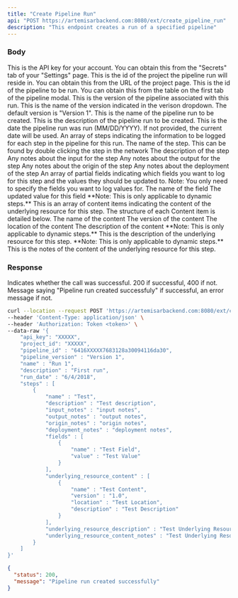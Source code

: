 ```yaml
---
title: "Create Pipeline Run"
api: "POST https://artemisarbackend.com:8080/ext/create_pipeline_run"
description: "This endpoint creates a run of a specified pipeline"
---
```


### Body

<ParamField body="api_key" type="string" required>
  This is the API key for your account. You can obtain this from the "Secrets" tab of your "Settings" page.
</ParamField>

<ParamField body="project" type="string" required>
  This is the id of the project the pipeline run will reside in. You can obtain this from the URL of the project page.
</ParamField>

<ParamField body="pipeline_id" type="string" required>
    This is the id of the pipeline to be run. You can obtain this from the table on the first tab of the pipeline modal.
</ParamField>

<ParamField body="pipeline_version" type="string" required>
    This is the version of the pipeline associated with this run. This is the name of the version indicated in the verison dropdown. The default version is "Version 1".
</ParamField>

<ParamField body="name" type="string" required>
  This is the name of the pipeline run to be created.
</ParamField>

<ParamField body="description" type="string" required>
    This is the description of the pipeline run to be created.
</ParamField>

<ParamField body="run_date" type="string" optional>
    This is the date the pipeline run was run (MM/DD/YYYY). If not provided, the current date will be used.
</ParamField>

<ParamField body="steps" type="[Steps]" optional>
  An array of steps indicating the information to be logged for each step in the pipeline for this run.
   <Expandable title="Step Structure">
    <ParamField name="name" type="string" required>
        The name of the step. This can be found by double clicking the step in the network
    </ParamField>
    <ParamField name="description" type="string" optional>
        The description of the step
    </ParamField>
     <ParamField name="input_notes" type="string" optional>
        Any notes about the input for the step
    </ParamField>
     <ParamField name="output_notes" type="string" optional>
        Any notes about the output for the step
    </ParamField>
    <ParamField name="origin_notes" type="string" optional>
        Any notes about the origin of the step
    </ParamField>
    <ParamField name="deployment_notes" type="string" optional>
        Any notes about the deployment of the step
    </ParamField>
    <ParamField body="fields" type="[Partial Field]" optional>
        An array of partial fields indicating which fields you want to log for this step and the values they should be updated to. Note: You only need to specify the fields you want to log values for.
        <Expandable title="Partial Field Structure">
            <ParamField name="name" type="string" required>
                The name of the field
            </ParamField>
            <ParamField name="value" type="type" optional default="">
                The updated value for this field
            </ParamField>
        </Expandable>
    </ParamField>
    <ParamField body="underlying_resource_content" type="[Content]" optional>
        **Note: This is only applicable to dynamic steps.** This is an array of content items indicating the content of the underlying resource for this step. The structure of each Content item is detailed below.
         <Expandable title="Content Structure">
            <ParamField name="name" type="string" required>
            The name of the content
            </ParamField>
            <ParamField name="version" type="string" optional>
                The version of the content
            </ParamField>
            <ParamField name="location" type="string" optional>
                The location of the content
            </ParamField>
            <ParamField name="description" type="string" optional>
                The description of the content
            </ParamField>
        </Expandable>
    </ParamField>
    <ParamField name="underlying_resource_description" type="string" optional>
        **Note: This is only applicable to dynamic steps.**  This is the description of the underlying resource for this step.
    </ParamField>
    <ParamField name="underlying_resource_content_notes" type="string" optional>
        **Note: This is only applicable to dynamic steps.**  This is the notes of the content of the underlying resource for this step.
    </ParamField>
  </Expandable>
</ParamField>

### Response

<ResponseField name="status" type="number">
  Indicates whether the call was successful. 200 if successful, 400 if not.
</ResponseField>

<ResponseField name="message" type="string">
  Message saying "Pipeline run created successfuly" if successful, an error message if not.
</ResponseField>

<RequestExample>

```bash Example Request
curl --location --request POST 'https://artemisarbackend.com:8080/ext/create_pipeline_run' \
--header 'Content-Type: application/json' \
--header 'Authorization: Token <token>' \
--data-raw '{
    "api_key": "XXXXX",
    "project_id": "XXXXX",
    "pipeline_id" : "6416XXXXX7683128a30094116da30",
    "pipeline_version" : "Version 1",
    "name" : "Run 1",
    "description" : "First run",
    "run_date" : "6/4/2018",
    "steps" : [
        {
            "name" : "Test",
            "description" : "Test description",
            "input_notes" : "input notes",
            "output_notes" : "output notes",
            "origin_notes" : "origin notes",
            "deployment_notes" : "deployment notes",
            "fields" : [
                {
                    "name" : "Test Field",
                    "value" : "Test Value"
                }
            ],
            "underlying_resource_content" : [
                {
                    "name" : "Test Content",
                    "version" : "1.0",
                    "location" : "Test Location",
                    "description" : "Test Description"
                }
            ],
            "underlying_resource_description" : "Test Underlying Resource Description",
            "underlying_resource_content_notes" : "Test Underlying Resource Content Notes"
        }
    ]
}'
```

</RequestExample>

<ResponseExample>

```json Response
{
  "status": 200,
  "message": "Pipeline run created successfully"
}
```

</ResponseExample>